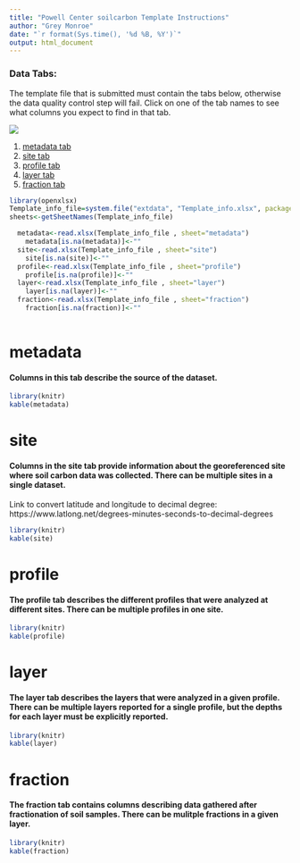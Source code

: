 ```yaml
---
title: "Powell Center soilcarbon Template Instructions"
author: "Grey Monroe"
date: "`r format(Sys.time(), '%d %B, %Y')`"
output: html_document
---
```


### Data Tabs:
The template file that is submitted must contain the tabs below, otherwise the data quality control step will fail. Click on one of the tab names to see what columns you expect to find in that tab. 

![](assets/images/structure.png)

1. [metadata tab](#metadata) 
1. [site tab](#site)
1. [profile tab](#profile) 
1. [layer tab](#layer)
1. [fraction tab](#fraction)

```r

library(openxlsx)
Template_info_file=system.file("extdata", "Template_info.xlsx", package = "soilcarbon")
sheets<-getSheetNames(Template_info_file)

  metadata<-read.xlsx(Template_info_file , sheet="metadata")
    metadata[is.na(metadata)]<-""
  site<-read.xlsx(Template_info_file , sheet="site")
    site[is.na(site)]<-""
  profile<-read.xlsx(Template_info_file , sheet="profile")
    profile[is.na(profile)]<-""
  layer<-read.xlsx(Template_info_file , sheet="layer")
    layer[is.na(layer)]<-""
  fraction<-read.xlsx(Template_info_file , sheet="fraction")
    fraction[is.na(fraction)]<-""
  
```

# metadata
#### Columns in this tab describe the source of the dataset. 
```r
library(knitr)
kable(metadata)
```

# site
#### Columns in the site tab provide information about the georeferenced site where soil carbon data was collected. There can be multiple sites in a single dataset.

Link to convert latitude and longitude to decimal degree: https://www.latlong.net/degrees-minutes-seconds-to-decimal-degrees
```r
library(knitr)
kable(site)
```

# profile
#### The profile tab describes the different profiles that were analyzed at different sites. There can be multiple profiles in one site. 
```r
library(knitr)
kable(profile)
```

# layer
#### The layer tab describes the layers that were analyzed in a given profile. There can be multiple layers reported for a single profile, but the depths for each layer must be explicitly reported.
```r
library(knitr)
kable(layer)
```

# fraction
#### The fraction tab contains columns describing data gathered after fractionation of soil samples. There can be mulitple fractions in a given layer. 
```r
library(knitr)
kable(fraction)
```



